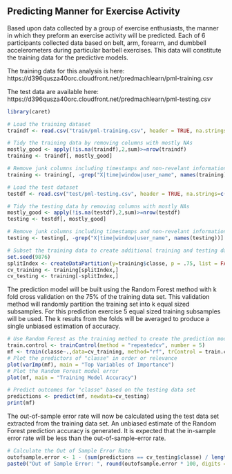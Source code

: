 ## Predicting Manner for Exercise Activity

Based upon data collected by a group of exercise enthusiasts, the manner in which they preform an exercise activity will be predicted.  Each of 6 participants collected data based on belt, arm, forearm, and dumbbell accelerometers during particular barbell exercises. This data will constitute the training data for the predictive models.

The training data for this analysis is here:
https://d396qusza40orc.cloudfront.net/predmachlearn/pml-training.csv

The test data are available here:
https://d396qusza40orc.cloudfront.net/predmachlearn/pml-testing.csv

```r
library(caret)
```

```r
# Load the training dataset
traindf <- read.csv("train/pml-training.csv", header = TRUE, na.strings=c("NA", ""), stringsAsFactors = TRUE)

# Tidy the training data by removing columns with mostly NAs
mostly_good <- apply(!is.na(traindf),2,sum)>=nrow(traindf)
training <- traindf[, mostly_good]

# Remove junk columns including timestamps and non-revelant information from training data
training <- training[, -grep("X|time|window|user_name", names(training))]
```

```r
# Load the test dataset
testdf <- read.csv("test/pml-testing.csv", header = TRUE, na.strings=c("NA", ""), stringsAsFactors = TRUE)

# Tidy the testing data by removing columns with mostly NAs
mostly_good <- apply(!is.na(testdf),2,sum)>=nrow(testdf)
testing <- testdf[, mostly_good]

# Remove junk columns including timestamps and non-revelant information from testing data
testing <- testing[, -grep("X|time|window|user_name", names(testing))]
```

```r
# Subset the training data to create additional training and testing data sets
set.seed(9876)
splitIndex <- createDataPartition(y=training$classe, p = .75, list = FALSE, times = 1)
cv_training <- training[splitIndex,]
cv_testing <- training[-splitIndex,]
```
The prediction model will be built using the Random Forest method with k fold cross validation on the 75% of the training data set. This validation method will randomly partition the training set into k equal sized subsamples. For this prediction exercise 5 equal sized training subsamples will be used. The k results from the folds will be averaged to produce a single unbiased estimation of accuracy.
```r
# Use Random Forest as the training method to create the prediction model on %75 subset of the training data
train.control <- trainControl(method = "repeatedcv", number = 5)
mf <- train(classe~.,data=cv_training, method="rf", trControl = train.control)
# Plot the predictors of "classe" in order or relevance
plot(varImp(mf), main = "Top Variables of Importance")
# Plot the Random Forest model error
plot(mf, main = "Training Model Accuracy")
```

```r
# Predict outcomes for "classe" based on the testing data set
predictions <- predict(mf, newdata=cv_testing)
print(mf)
```
The out-of-sample error rate will now be calculated using the test data set extracted from the training data set. An unbiased estimate of the Random Forest prediction accuracy is generated.  It is expected that the in-sample error rate will be less than the out-of-sample-error rate.
```r
# Calculate the Out of Sample Error Rate
outofsample.error <- 1 - (sum(predictions == cv_testing$classe) / length(predictions))
paste0("Out of Sample Error: ", round(outofsample.error * 100, digits = 4), " %")
```

